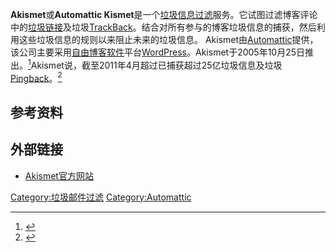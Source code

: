 {{Infobox website
| name                 = Akismet
| logo                 = Akismet logo.svg
| url                  = [http://www.akismet.com/ akismet.com]
| commercial           = 是
| registration         = 需要
| owner                = [[Automattic|Automattic]]
| launch_date          = {{Start date and age|2005|10|25|df=yes/no}}
| alexa                =  {{DecreasePositive}} 4,463 ({{as of|2013|9|1|alt=2013年9月}})<ref name="alexa">{{cite web |url= http://www.alexa.com/siteinfo/akismet.com |title= Akismet.com Site Info |publisher= [[Alexa_Internet|Alexa Internet]] |accessdate= 2013-09-01 |archive-date= 2016-03-05 |archive-url= https://web.archive.org/web/20160305031624/http://www.alexa.com/siteinfo/akismet.com |dead-url= no }}</ref>
| current_status       = 在线
}}
'''Akismet'''或'''Automattic Kismet'''{{sic}}是一个[[垃圾信息过滤|垃圾信息过滤]]服务。它试图过滤博客评论中的[[垃圾链接|垃圾链接]]及垃圾[[TrackBack|TrackBack]]。结合对所有参与的博客垃圾信息的捕获，然后利用这些垃圾信息的规则以来阻止未来的垃圾信息。 Akismet由[[Automattic|Automattic]]提供，该公司主要采用[[自由博客软件|自由博客软件]]平台[[WordPress|WordPress]]。Akismet于2005年10月25日推出。<ref>{{cite web|url=http://blog.akismet.com/2005/10/25/live-live/|title=Live Live|publisher=Akismet|accessdate=2011-07-01|archive-date=2007-05-04|archive-url=https://web.archive.org/web/20070504171801/http://blog.akismet.com/2005/10/25/live-live/|dead-url=no}}</ref>Akismet说，截至2011年4月超过已捕获超过25亿垃圾信息及垃圾[[Pingback|Pingback]]。<ref>{{cite web|url=http://blog.akismet.com/2011/04/08/25-billion-pieces-of-spam/|title=25 Billion Pieces of Spam|publisher=Akismet|accessdate=2011-07-01|archiveurl=https://web.archive.org/web/20110523025730/http://blog.akismet.com/2011/04/08/25-billion-pieces-of-spam/|archivedate=2011-05-23|deadurl=no}}</ref>

== 参考资料 ==
{{reflist}}

== 外部链接 ==
* [http://akismet.com/ Akismet官方网站]{{Wayback|url=http://akismet.com/ |date=20140314174202 }}

[[Category:垃圾邮件过滤|Category:垃圾邮件过滤]]
[[Category:Automattic|Category:Automattic]]